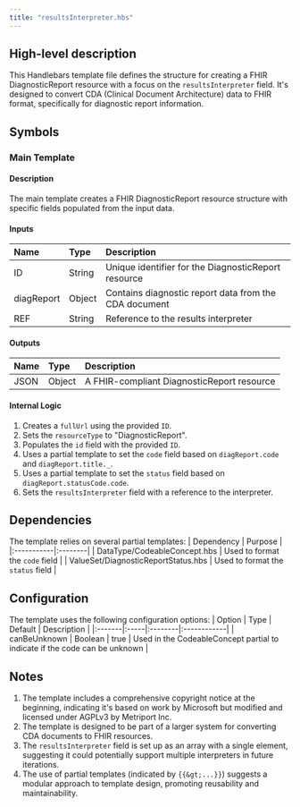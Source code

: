 ```yaml
---
title: "resultsInterpreter.hbs"
---
```


## High-level description
This Handlebars template file defines the structure for creating a FHIR DiagnosticReport resource with a focus on the `resultsInterpreter` field. It's designed to convert CDA (Clinical Document Architecture) data to FHIR format, specifically for diagnostic report information.

## Symbols

### Main Template
#### Description
The main template creates a FHIR DiagnosticReport resource structure with specific fields populated from the input data.

#### Inputs
| Name | Type | Description |
|:-----|:-----|:------------|
| ID | String | Unique identifier for the DiagnosticReport resource |
| diagReport | Object | Contains diagnostic report data from the CDA document |
| REF | String | Reference to the results interpreter |

#### Outputs
| Name | Type | Description |
|:-----|:-----|:------------|
| JSON | Object | A FHIR-compliant DiagnosticReport resource |

#### Internal Logic
1. Creates a `fullUrl` using the provided `ID`.
2. Sets the `resourceType` to "DiagnosticReport".
3. Populates the `id` field with the provided `ID`.
4. Uses a partial template to set the `code` field based on `diagReport.code` and `diagReport.title._`.
5. Uses a partial template to set the `status` field based on `diagReport.statusCode.code`.
6. Sets the `resultsInterpreter` field with a reference to the interpreter.

## Dependencies
The template relies on several partial templates:
| Dependency | Purpose |
|:-----------|:--------|
| DataType/CodeableConcept.hbs | Used to format the `code` field |
| ValueSet/DiagnosticReportStatus.hbs | Used to format the `status` field |

## Configuration
The template uses the following configuration options:
| Option | Type | Default | Description |
|:-------|:-----|:--------|:------------|
| canBeUnknown | Boolean | true | Used in the CodeableConcept partial to indicate if the code can be unknown |

## Notes
1. The template includes a comprehensive copyright notice at the beginning, indicating it's based on work by Microsoft but modified and licensed under AGPLv3 by Metriport Inc.
2. The template is designed to be part of a larger system for converting CDA documents to FHIR resources.
3. The `resultsInterpreter` field is set up as an array with a single element, suggesting it could potentially support multiple interpreters in future iterations.
4. The use of partial templates (indicated by `{{&gt;...}}`) suggests a modular approach to template design, promoting reusability and maintainability.